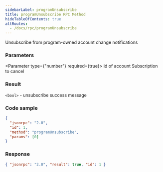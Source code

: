 ```yaml
---
sidebarLabel: programUnsubscribe
title: programUnsubscribe RPC Method
hideTableOfContents: true
altRoutes:
  - /docs/rpc/programUnsubscribe
---
```


Unsubscribe from program-owned account change notifications

<DocSideBySide>

<DocLeftSide>

### Parameters

<Parameter type={"number"} required={true}>
  id of account Subscription to cancel
</Parameter>

### Result

`<bool>` - unsubscribe success message

</DocLeftSide>

<DocRightSide>

### Code sample

```json
{
  "jsonrpc": "2.0",
  "id": 1,
  "method": "programUnsubscribe",
  "params": [0]
}
```

### Response

```json
{ "jsonrpc": "2.0", "result": true, "id": 1 }
```

</DocRightSide>
</DocSideBySide>
